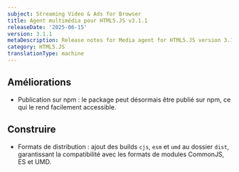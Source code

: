 ```yaml
---
subject: Streaming Video & Ads for Browser
title: Agent multimédia pour HTML5.JS v3.1.1
releaseDate: '2025-06-15'
version: 3.1.1
metaDescription: Release notes for Media agent for HTML5.JS version 3.1.1
category: HTML5.JS
translationType: machine
---
```


## Améliorations

* Publication sur npm : le package peut désormais être publié sur npm, ce qui le rend facilement accessible.

## Construire

* Formats de distribution : ajout des builds `cjs`, `esm` et `umd` au dossier `dist`, garantissant la compatibilité avec les formats de modules CommonJS, ES et UMD.